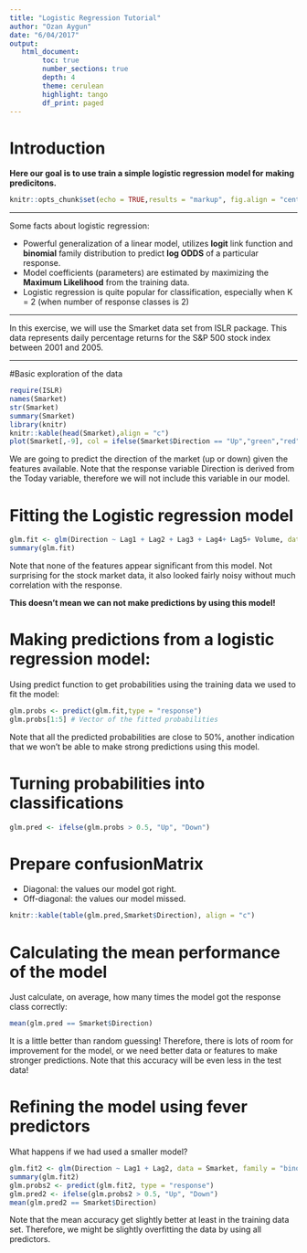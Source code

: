 ```yaml
---
title: "Logistic Regression Tutorial"
author: "Ozan Aygun"
date: "6/04/2017"
output: 
   html_document:
        toc: true
        number_sections: true
        depth: 4
        theme: cerulean
        highlight: tango
        df_print: paged
---
```


# Introduction

**Here our goal is to use train a simple logistic regression model for making predicitons.** 

```r
knitr::opts_chunk$set(echo = TRUE,results = "markup", fig.align = "center", fig.width = 5, fig.height = 4,message=FALSE,warning=FALSE)
```

___

Some facts about logistic regression:

- Powerful generalization of a linear model, utilizes **logit** link function and **binomial** family distribution to predict **log ODDS** of a particular response.
- Model coefficients (parameters) are estimated by maximizing the **Maximum Likelihood** from the training data.
- Logistic regression is quite popular for classification, especially when K = 2 (when number of response classes is 2)

___

In this exercise, we will use the Smarket data set from ISLR package. This data represents daily percentage returns for the S&P 500 stock index between 2001 and 2005.

___

#Basic exploration of the data

```r
require(ISLR)
names(Smarket)
str(Smarket)
summary(Smarket)
library(knitr)
knitr::kable(head(Smarket),align = "c")
plot(Smarket[,-9], col = ifelse(Smarket$Direction == "Up","green","red"), cex = 0.5, pch = 20)
```

We are going to predict the direction of the market (up or down) given the features available. Note that the response variable Direction is derived from the Today variable, therefore we will not include this variable in our model.

# Fitting the Logistic regression model

```r
glm.fit <- glm(Direction ~ Lag1 + Lag2 + Lag3 + Lag4+ Lag5+ Volume, data = Smarket, family = "binomial")
summary(glm.fit)
```

Note that none of the features appear significant from this model. Not surprising for the stock market data, it also looked fairly noisy without much correlation with the response.

**This doesn't mean we can not make predictions by using this model!**

# Making predictions from a logistic regression model:

Using predict function to get probabilities using the training data we used to fit the model:

```r
glm.probs <- predict(glm.fit,type = "response")
glm.probs[1:5] # Vector of the fitted probabilities
```

Note that all the predicted probabilities are close to 50%, another indication that we won't be able to make strong predictions using this model.

# Turning probabilities into classifications

```r
glm.pred <- ifelse(glm.probs > 0.5, "Up", "Down")
```

# Prepare confusionMatrix

- Diagonal: the values our model got right.
- Off-diagonal: the values our model missed.

```r
knitr::kable(table(glm.pred,Smarket$Direction), align = "c")
```

# Calculating the mean performance of the model

Just calculate, on average, how many times the model got the response class correctly:

```r
mean(glm.pred == Smarket$Direction)
```

It is a little better than random guessing! Therefore, there is lots of room for improvement for the model, or we need better data or features to make stronger predictions. Note that this accuracy will be even less in the test data!

# Refining the model using fever predictors

What happens if we had used a smaller model?

```r
glm.fit2 <- glm(Direction ~ Lag1 + Lag2, data = Smarket, family = "binomial")
summary(glm.fit2)
glm.probs2 <- predict(glm.fit2, type = "response")
glm.pred2 <- ifelse(glm.probs2 > 0.5, "Up", "Down")
mean(glm.pred2 == Smarket$Direction)
```

Note that the mean accuracy get slightly better at least in the training data set. Therefore, we might be slightly overfitting the data by using all predictors.
